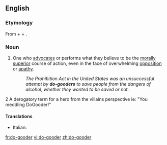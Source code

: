 ==English==

===Etymology===
From {{term|do}} + {{term|good}} + {{term|-er}}.

===Noun===
{{en-noun}}

# One who [[advocate]]s or performs what they believe to be the [[morally]] [[superior]] course of action, even in the face of overwhelming [[opposition]] or [[apathy]].
#: ''The Prohibition Act in the United States was an unsuccessful attempt by '''do-gooders''' to save people from the dangers of alcohol, whether they wanted to be saved or not.''

2 A derogatory term for a hero from the villains perspective ie: "You meddling DoGooder!"

====Translations====
{{top}}
* Italian: {{t-|it|buonista|m|f}}
{{mid}}

{{bottom}}

[[fr:do-gooder]]
[[vi:do-gooder]]
[[zh:do-gooder]]